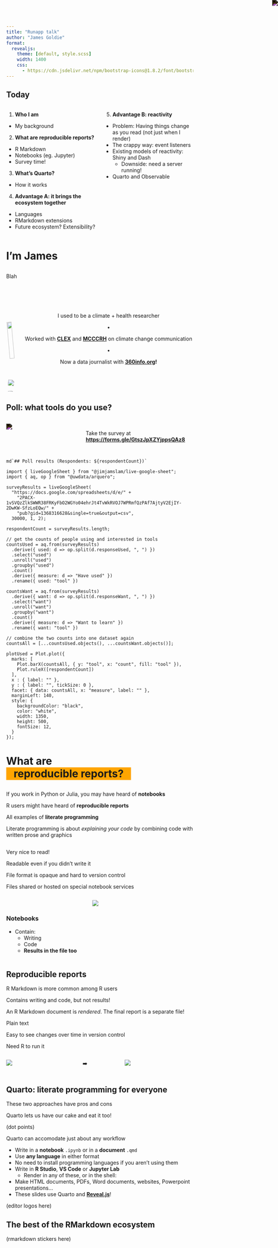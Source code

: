 ```yaml
---
title: "Runapp talk"
author: "James Goldie"
format:
  revealjs: 
    theme: [default, style.scss]
    width: 1400
    css:
      - https://cdn.jsdelivr.net/npm/bootstrap-icons@1.8.2/font/bootstrap-icons.css
---
```


## Today

:::: {.columns}
::: {.column width="50%"}
1. **Who I am**
  - My background
2. **What are reproducible reports?**
  - R Markdown
  - Notebooks (eg. Jupyter)
  - Survey time!
3. **What's Quarto?**
  - How it works
4. **Advantage A: it brings the ecosystem together**
  - Languages
  - RMarkdown extensions
  - Future ecosystem? Extensibility?
:::
::: {.column width="50%"}
5. **Advantage B: reactivity**
  - Problem: Having things change as you read (not just when I render)
  - The crappy way: event listeners
  - Existing models of reactivity: Shiny and Dash
    - Downside: need a server running!
  - Quarto and Observable
:::
::::

# I'm James {.text-wash-black background="aquamarine"}

## {.text-wash-seafoam}

::: {.notes}
Blah
:::

::::: {.columns style="text-align:center;margin-top:50px;"}

:::: {.column width="50%" style="margin-top:50px"}
::: {.r-stack}
![](images/gradloopinf.gif){.fragment .fade-in-then-semi-out fragment-index=1 style="width:70%;transform:rotate(-5deg);"}

![](images/mcccrh-zoom.png){.fragment .fade-in-then-semi-out fragment-index=2 style="transform:rotate(5deg);"}

![](images/mcccrh.gif){.fragment .fade-in-then-semi-out fragment-index=3 style="transform:rotate(-1deg);"}

![](images/mcccrh-projections.jpg){.fragment .fade-in-then-semi-out fragment-index=4 style="transform:rotate(1.5deg);"}

![](images/mcccrh-7news.gif){.fragment .fade-in-then-semi-out fragment-index=5 style="transform:rotate(-3.5deg);"}

![](images/360logo.png){.fragment fragment-index=6 style="width:85%"}
:::
::::

:::: {.column width="50%"  style="margin-top:25px"}
::: {.fragment fragment-index=1}
I used to be a climate + health researcher 
:::
::: {.fragment fragment-index=2}
•

Worked with **[CLEX](https://climateextremes.org.au)** and **[MCCCRH](https://monash.edu/mcccrh)** on climate change communication
:::
::: {.fragment fragment-index=6}
•

Now a data journalist with **[360info.org](https://360info.org)!**
:::
::::

:::::

## Poll: what tools do you use? {.text-wash-seafoam}

:::: {.columns}
:::{.column width="40%"}
![](./images/qrcode-survey.png){style="filter:invert(1)"}
:::

::: {.column width="60%" .center}
<br>Take the survey at **<https://forms.gle/GtszJpXZYjppsQAz8>**
:::
::::

## {.text-wash-seafoam}

```ojs
md`## Poll results (Respondents: ${respondentCount})`
```

```ojs

import { liveGoogleSheet } from "@jimjamslam/live-google-sheet";
import { aq, op } from "@uwdata/arquero";

surveyResults = liveGoogleSheet(
  "https://docs.google.com/spreadsheets/d/e/" +
    "2PACX-1vSVQzZlkSWWR38FRKyFbO2WGYo04ehrJt4TvWkRVOJ7WPRmfQzPAf7AjtyV2EjIY-2DwKW-SfzLoEQw/" +
    "pub?gid=1368316628&single=true&output=csv",
  30000, 1, 2);

respondentCount = surveyResults.length;
```

```ojs
// get the counts of people using and interested in tools
countsUsed = aq.from(surveyResults)
  .derive({ used: d => op.split(d.responseUsed, ", ") })
  .select("used")
  .unroll("used")
  .groupby("used")
  .count()
  .derive({ measure: d => "Have used" })
  .rename({ used: "tool" })
```

```ojs
countsWant = aq.from(surveyResults)
  .derive({ want: d => op.split(d.responseWant, ", ") })
  .select("want")
  .unroll("want")
  .groupby("want")
  .count()
  .derive({ measure: d => "Want to learn" })
  .rename({ want: "tool" })
```

```ojs
// combine the two counts into one dataset again
countsAll = [...countsUsed.objects(), ...countsWant.objects()];

plotUsed = Plot.plot({
  marks: [
    Plot.barX(countsAll, { y: "tool", x: "count", fill: "tool" }),
    Plot.ruleX([respondentCount])
  ],
  x : { label: "" },
  y : { label: "", tickSize: 0 },
  facet: { data: countsAll, x: "measure", label: "" },
  marginLeft: 140,
  style: {
    backgroundColor: "black",
    color: "white",
    width: 1350,
    height: 500,
    fontSize: 12,
  }
});
```

<!-- keep a qr code up in the top-right corner -->
![](./images/qrcode-survey.png){style="filter:invert(1);position:fixed;top:0;right:0;"}

# What are <br><span style="background:orange;padding-inline:20px;">reproducible reports?</span> {.text-wash-black background="goldenrod"}

## {background-image="images/confused-dog.jpg"}

::: {.notes}
If you work in Python or Julia, you may have heard of **notebooks**

R users might have heard of **reproducible reports**

All examples of **literate programming**

Literate programming is about _explaining your code_ by combining code with written prose and graphics
:::

##

::: {.notes}
Very nice to read!

Readable even if you didn't write it

File format is opaque and hard to version control

Files shared or hosted on special notebook services
:::

:::: {.columns}
::: {.column width="50%" style="margin-top:30px;"}
### Notebooks {.text-wash-yellow}

* Contain:
  - Writing
  - Code
  - **Results in the file too**

:::
::: {.column width="50%"}

![](images/notebook.png)
:::
::::

## Reproducible reports {.text-wash-yellow}

::: {.notes}
R Markdown is more common among R users

Contains writing and code, but not results!

An R Markdown document is _rendered_. The final report is a separate file!

Plain text

Easy to see changes over time in version control

Need R to run it
:::

:::: {.columns}
::: {.column width="40%"}
![](images/rmd-source.png)
:::
::: {.column width="20%"}
➡️
:::
::: {.column width="40%"}
![](images/rmd-render.png)
:::
::::

## <span class="background:orange;padding-inline:20px;">Quarto:<span> literate programming for everyone {.text-wash-yellow}

::: {.notes}
These two approaches have pros and cons

Quarto lets us have our cake and eat it too!

(dot points)

Quarto can accomodate just about any workflow
:::

* Write in a **notebook** `.ipynb` or in a **document** `.qmd`
* Use **any language** in either format
* No need to install programming languages if you aren't using them
* Write in **R Studio**, **VS Code** or **Jupyter Lab**
  - Render in any of these, or in the shell:
* Make HTML documents, PDFs, Word documents, websites, Powerpoint presentations...
- These slides use Quarto and **[Reveal.js](https://revealjs.com)**!

(editor logos here)

## The best of the RMarkdown ecosystem {.text-wash-yellow}

(rmarkdown stickers here)

<!-- ## OLD Outline {.text-wash-yellow}


```r
ggplot2::ggplot()
```

- What is Quarto?
  - How it builds on RMarkdown
    - RMarkdown/Knitr ecosystem, extensions, other languages
    - Extensibility! 🎉
    - But also: fragmentation,which  and heavy reliance on R
  - Quarto packs all these tools in
    - Only needs R if you're doing computation with R
    - ... -->

